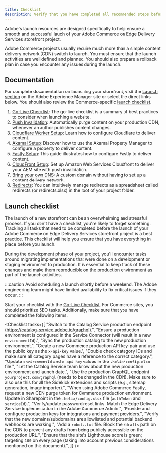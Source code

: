 ```yaml
---
title: Checklist
description: Verify that you have completed all recommended steps before launching your Adobe Commerce on Edge Delivery Services storefront project.
---
```



Adobe's launch resources are designed specifically to help ensure a smooth and successful lauch of your Adobe Commerce on Edge Delivery Services storefront project.

Adobe Commerce projects usually require much more than a simple content delivery network (CDN) switch to launch. You must ensure that the launch activities are well defined and planned. You should also prepare a rollback plan in case you encounter any issues during the launch.

## Documentation

For complete documentation on launching your storefront, visit the [Launch section](https://www.aem.live/docs/#launch) on the Adobe Experience Manager site or select the direct links below. You should also review the Commerce-specific [launch checklist](#launch-checklist).

<Callouts color="#eb1000">

1. [Go-Live Checklist](https://www.aem.live/docs/go-live-checklist): The go-live checklist is a summary of best practices to consider when launching a website.
1. [Push Invalidation](https://www.aem.live/docs/setup-byo-cdn-push-invalidation): Automatically purge content on your production CDN, whenever an author publishes content changes.
1. [Cloudflare Worker Setup](https://www.aem.live/docs/byo-cdn-cloudflare-worker-setup): Learn how to configure Cloudflare to deliver content.
1. [Akamai Setup](https://www.aem.live/docs/byo-cdn-akamai-setup): Discover how to use the Akamai Property Manager to configure a property to deliver content.
1. [Fastly Setup](https://www.aem.live/docs/byo-cdn-fastly-setup): This guide illustrates how to configure Fastly to deliver content.
1. [CloudFront Setup](https://www.aem.live/docs/byo-cdn-cloudfront-setup): Set up Amazon Web Services Cloudfront to deliver your AEM site with push invalidation.
1. [Bring your own DNS](https://www.aem.live/docs/byo-dns): A custom domain without having to set up a content delivery network.
1. [Redirects](https://www.aem.live/docs/redirects): You can intuitively manage redirects as a spreadsheet called redirects (or redirects.xlsx) in the root of your project folder.

</Callouts>

## Launch checklist

The launch of a new storefront can be an overwhelming and stressful process. If you don't have a checklist, you're likely to forget something. Tracking all tasks that need to be completed before the launch of your Adobe Commerce on Edge Delivery Services storefront project is a best practice. This checklist will help you ensure that you have everything in place before you launch.

During the development phase of your project, you'll encounter tasks around migrating implementations that were done on a development or staging environment to production. It is essential to keep track of these changes and make them reproducible on the production environment as part of the launch activities.

:::caution
Avoid scheduling a launch shortly before a weekend. The Adobe engineering team might have limited availability to fix critical issues if they occur.
:::

Start your checklist with the [Go-Live Checklist](https://www.aem.live/docs/go-live-checklist). For Commerce sites, you should prioritize SEO tasks. Additionally, make sure that you have completed the following items.

<Checklist tasks={[
  "Switch to the Catalog Service production endpoint (https://catalog-service.adobe.io/graphql).",
  "Ensure a production environment is configured in the Service Connector (will result in a new `environmentId`).",
  "Sync the production catalog to the new production environment.",
  "Create a new Commerce production API key-pair and use the public key as the `x-api-key` value.",
  "Double check category IDs and make sure all category pages have a reference to the correct category.",
  "Update `environmentId` and `x-api-key` values in the `.helix/config.xlsx` file.",
  "Let the Catalog Service team know about the new production environment and launch date.",
  "Use the production GraphQL endpoint `yourproject.com/graphql` (needs to be changed in the CDN). Make sure to also use this for all the Sidekick extensions and scripts (e.g., sitemap generation, image importer).",
  "When using Adobe Commerce Fastly, request a new CDN purge token for Commerce production environment. Update in Sharepoint in the `.helix/config.xlsx` file (`authToken` and `serviceId`).",
  "Verify/update password reset links. Match the Edge Delivery Service implementation in the Adobe Commerce Admin.",
  "Provide and configure production keys for integrations and payment providers.",
  "Verify that the new domains/subdomains are allowlisted and potential backend webhooks are working.",
  "Add a `robots.txt` file. Block the `/drafts` path on the CDN to prevent any drafts from being publicly accessible on the production URL.",
  "Ensure that the site's Lighthouse score is green; targeting `100` on every page (taking into account previous considerations mentioned on this document).",
]} />